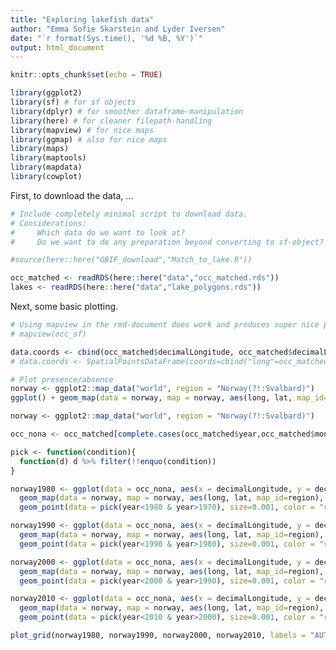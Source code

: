```yaml
---
title: "Exploring lakefish data"
author: "Emma Sofie Skarstein and Lyder Iversen"
date: "`r format(Sys.time(), '%d %B, %Y')`"
output: html_document
---
```


```r
knitr::opts_chunk$set(echo = TRUE)
```

```r
library(ggplot2)
library(sf) # for sf objects
library(dplyr) # for smoother dataframe-manipulation
library(here) # for cleaner filepath-handling
library(mapview) # for nice maps
library(ggmap) # also for nice maps
library(maps)
library(maptools)
library(mapdata)
library(cowplot)
```

First, to download the data, ... 

```r
# Include completely minimal script to download data. 
# Considerations: 
#     Which data do we want to look at?
#     Do we want to do any preparation beyond converting to sf-object?

#source(here::here("GBIF_download","Match_to_lake.R"))

occ_matched <- readRDS(here::here("data","occ_matched.rds"))
lakes <- readRDS(here::here("data","lake_polygons.rds"))

```

Next, some basic plotting.
```r
# Using mapview in the rmd-document does work and produces super nice plot, but it takes absolutely for ever to run.
# mapview(occ_sf)

data.coords <- cbind(occ_matched$decimalLongitude, occ_matched$decimalLatitude)
# data.coords <- SpatialPointsDataFrame(coords=cbind("long"=occ_matched$decimalLongitude, "lat"=occ_matched$decimalLatitude))

# Plot presence/absence
norway <- ggplot2::map_data("world", region = "Norway(?!:Svalbard)")
ggplot() + geom_map(data = norway, map = norway, aes(long, lat, map_id=region), color="#2b2b2b", fill=NA) + geom_point(aes(x = lakes$decimalLongitude, y = lakes$decimalLatitude), size=0.001, color = "grey") + geom_point(aes(x = occ_matched$decimalLongitude, y = occ_matched$decimalLatitude), size=0.001, color = "red")

```

```r
norway <- ggplot2::map_data("world", region = "Norway(?!:Svalbard)")

occ_nona <- occ_matched[complete.cases(occ_matched$year,occ_matched$month,occ_matched$day),]

pick <- function(condition){
  function(d) d %>% filter(!!enquo(condition))
}

norway1980 <- ggplot(data = occ_nona, aes(x = decimalLongitude, y = decimalLatitude)) +
  geom_map(data = norway, map = norway, aes(long, lat, map_id=region), color="#2b2b2b", fill="white") +
  geom_point(data = pick(year<1980 & year>1970), size=0.001, color = "red")

norway1990 <- ggplot(data = occ_nona, aes(x = decimalLongitude, y = decimalLatitude)) +
  geom_map(data = norway, map = norway, aes(long, lat, map_id=region), color="#2b2b2b", fill="white") +
  geom_point(data = pick(year<1990 & year>1980), size=0.001, color = "red")

norway2000 <- ggplot(data = occ_nona, aes(x = decimalLongitude, y = decimalLatitude)) +
  geom_map(data = norway, map = norway, aes(long, lat, map_id=region), color="#2b2b2b", fill="white") +
  geom_point(data = pick(year<2000 & year>1990), size=0.001, color = "red")

norway2010 <- ggplot(data = occ_nona, aes(x = decimalLongitude, y = decimalLatitude)) +
  geom_map(data = norway, map = norway, aes(long, lat, map_id=region), color="#2b2b2b", fill="white") +
  geom_point(data = pick(year<2010 & year>2000), size=0.001, color = "red")

plot_grid(norway1980, norway1990, norway2000, norway2010, labels = "AUTO")
```
